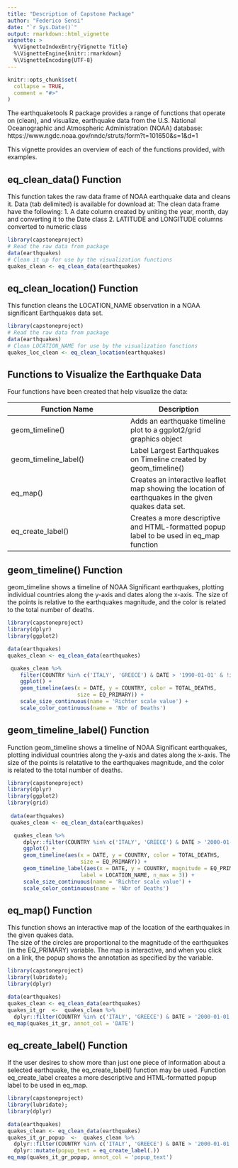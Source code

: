 ---
title: "Description of Capstone Package"
author: "Federico Sensi"
date: "`r Sys.Date()`"
output: rmarkdown::html_vignette
vignette: >
  %\VignetteIndexEntry{Vignette Title}
  %\VignetteEngine{knitr::rmarkdown}
  %\VignetteEncoding{UTF-8}
---

```{r setup, include = FALSE}
knitr::opts_chunk$set(
  collapse = TRUE,
  comment = "#>"
)
```

The earthquaketools R package provides a range of functions that operate on (clean), and visualize,
earthquake data from the U.S. National Oceanographic and Atmospheric Administration (NOAA) database: 
https://www.ngdc.noaa.gov/nndc/struts/form?t=101650&s=1&d=1

This vignette provides an overview of each of the functions provided, with examples.

## eq_clean_data() Function

 This function takes the raw data frame of NOAA earthquake data and cleans it.
 Data (tab delimited) is available for download at:
 \href{https://www.ngdc.noaa.gov/nndc/struts/form?t=101650&s=1&d=1}{Significant
 EarthQuake Database}
 The clean data frame have the following:
 1. A date column created by uniting the year, month, day and converting it to
    the Date class
 2. LATITUDE and LONGITUDE columns converted to numeric class

```{r}
library(capstoneproject)
# Read the raw data from package
data(earthquakes)
# Clean it up for use by the visualization functions
quakes_clean <- eq_clean_data(earthquakes)
```

## eq_clean_location() Function
This function cleans the LOCATION_NAME observation in a NOAA significant Earthquakes data set.

```{r}
library(capstoneproject)
# Read the raw data from package
data(earthquakes)
# Clean LOCATION_NAME for use by the visualization functions
quakes_loc_clean <- eq_clean_location(earthquakes)
```


## Functions to Visualize the Earthquake Data

Four functions have been created that help visualize the data:

Function Name | Description
--------------|------------
geom_timeline() | Adds an earthquake timeline plot to a ggplot2/grid graphics object
geom_timeline_label() | Label Largest Earthquakes on Timeline created by geom_timeline()
eq_map() | Creates an interactive leaflet map showing the location of earthquakes in the given quakes data set.
eq_create_label() | Creates a more descriptive and HTML-formatted popup label to be used in eq_map function

## geom_timeline() Function

geom_timeline shows a timeline of NOAA Significant earthquakes, plotting individual 
countries along the y-axis and dates along the x-axis. The size of the points is relative to 
the earthquakes magnitude, and the color is related to the total number of deaths.

```{r, eval = TRUE, fig.width=7}
library(capstoneproject)
library(dplyr)
library(ggplot2)

data(earthquakes)
quakes_clean <- eq_clean_data(earthquakes)

 quakes_clean %>%
    filter(COUNTRY %in% c('ITALY', 'GREECE') & DATE > '1990-01-01' & !is.na(EQ_PRIMARY)) %>%
    ggplot() +
    geom_timeline(aes(x = DATE, y = COUNTRY, color = TOTAL_DEATHS,
                      size = EQ_PRIMARY)) +
    scale_size_continuous(name = 'Richter scale value') +
    scale_color_continuous(name = 'Nbr of Deaths')
```

## geom_timeline_label() Function

Function geom_timeline shows a timeline of NOAA Significant earthquakes,
plotting individual countries along the y-axis and dates along the x-axis.
The size of the points is relatative to the earthquakes magnitude, and
the color is related to the total number of deaths.

```{r, eval = TRUE, fig.width=7}
library(capstoneproject)
library(dplyr)
library(ggplot2)
library(grid)
 
 data(earthquakes)
 quakes_clean <- eq_clean_data(earthquakes)

  quakes_clean %>%
     dplyr::filter(COUNTRY %in% c('ITALY', 'GREECE') & DATE > '2000-01-01' & !is.na(EQ_PRIMARY)) %>%
     ggplot() +
     geom_timeline(aes(x = DATE, y = COUNTRY, color = TOTAL_DEATHS,
                       size = EQ_PRIMARY)) +
     geom_timeline_label(aes(x = DATE, y = COUNTRY, magnitude = EQ_PRIMARY,
                       label = LOCATION_NAME, n_max = 3)) +
     scale_size_continuous(name = 'Richter scale value') +
     scale_color_continuous(name = 'Nbr of Deaths')
```


## eq_map() Function

This function shows an interactive map of the location of the earthquakes in the given quakes data.  
The size of the circles are proportional to the magnitude of the earthquakes (in the EQ_PRIMARY) variable. 
The map is interactive, and when you click on a link, the popup shows the annotation as specified by the \code{annot_col} variable.



```{r, eval = TRUE, fig.width=7}
library(capstoneproject)
library(lubridate); 
library(dplyr)

data(earthquakes)
quakes_clean <- eq_clean_data(earthquakes)
quakes_it_gr  <-  quakes_clean %>%
  dplyr::filter(COUNTRY %in% c('ITALY', 'GREECE') & DATE > '2000-01-01' & !is.na(EQ_PRIMARY))
eq_map(quakes_it_gr, annot_col = 'DATE')
```

## eq_create_label() Function

If the user desires to show more than just one piece of information about a selected earthquake, the eq_create_label() function may be used. Function eq_create_label creates a more descriptive and HTML-formatted popup label to be used in eq_map.

```{r, eval = TRUE, fig.width=7}
library(capstoneproject)
library(lubridate); 
library(dplyr)

data(earthquakes)
quakes_clean <- eq_clean_data(earthquakes)
quakes_it_gr_popup  <-  quakes_clean %>%
  dplyr::filter(COUNTRY %in% c('ITALY', 'GREECE') & DATE > '2000-01-01' & !is.na(EQ_PRIMARY)) %>%
  dplyr::mutate(popup_text = eq_create_label(.))
eq_map(quakes_it_gr_popup, annot_col = 'popup_text')
```
